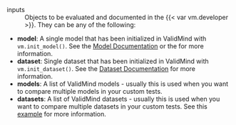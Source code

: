 inputs
: Objects to be evaluated and documented in the {{< var vm.developer >}}. They can be any of the following:

  - **model**: A single model that has been initialized in ValidMind with `vm.init_model()`. See the [Model Documentation](/validmind/validmind.html#init_model){target="_blank"} or the for more information.
  - **dataset**: Single dataset that has been initialized in ValidMind with `vm.init_dataset()`. See the [Dataset Documentation](/validmind/validmind.html#init_dataset){target="_blank"} for more information.
  - **models**: A list of ValidMind models - usually this is used when you want to compare multiple models in your custom tests.
  - **datasets**: A list of ValidMind datasets - usually this is used when you want to compare multiple datasets in your custom tests. See this [example](/notebooks/how_to/run_tests_that_require_multiple_datasets.ipynb) for more information.
